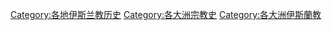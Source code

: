 [[Category:各地伊斯兰教历史|Category:各地伊斯兰教历史]]
[[Category:各大洲宗教史|Category:各大洲宗教史]]
[[Category:各大洲伊斯蘭教|Category:各大洲伊斯蘭教]]
